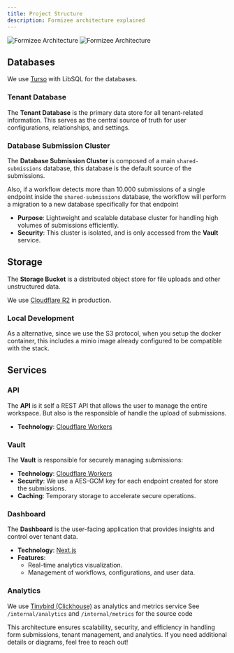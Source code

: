 ```yaml
---
title: Project Structure
description: Formizee architecture explained
---
```


<img className="block h-72 dark:hidden" src="../assets/project-structure-light.png" alt="Formizee Architecture" />
<img className="hidden h-72 dark:block" src="../assets/project-structure-dark.png" alt="Formizee Architecture" />

## Databases
We use [Turso](https://turso.tech/) with LibSQL for the databases.

### Tenant Database
The **Tenant Database** is the primary data store for all tenant-related information. This serves as the central source of truth for user configurations, relationships, and settings.

### Database Submission Cluster
The **Database Submission Cluster** is composed of a main  `shared-submissions` database, this database is the default source of the submissions.

Also, if a workflow detects more than 10.000 submissions of a single endpoint inside the `shared-submissions` database, the workflow will perform a migration to a new database specifically for that endpoint

- **Purpose**: Lightweight and scalable database cluster for handling high volumes of submissions efficiently.
- **Security**: This cluster is isolated, and is only accessed from the **Vault** service.

## Storage
The **Storage Bucket** is a distributed object store for file uploads and other unstructured data.

We use [Cloudflare R2](https://www.cloudflare.com/es-es/developer-platform/products/r3/) in production.

### Local Development
As a alternative, since we use the S3 protocol, when you setup the docker container, this includes a minio image already configured to be compatible with the stack.

## Services

### API
The **API** is it self a REST API that allows the user to manage the entire workspace. But also is the responsible of handle the upload of submissions.

- **Technology**: [Cloudflare Workers](https://workers.cloudflare.com/)

### Vault
The **Vault** is responsible for securely managing submissions:

- **Technology**: [Cloudflare Workers](https://workers.cloudflare.com/)
- **Security**: We use a AES-GCM key for each endpoint created for store the submissions.
- **Caching**: Temporary storage to accelerate secure operations.

### Dashboard
The **Dashboard** is the user-facing application that provides insights and control over tenant data.

- **Technology**: [Next.js](http://nextjs.org)
- **Features**:
  - Real-time analytics visualization.
  - Management of workflows, configurations, and user data.

### Analytics
We use [Tinybird (Clickhouse)](http://tinybird.co) as analytics and metrics service
See `/internal/analytics` and `/internal/metrics` for the source code

This architecture ensures scalability, security, and efficiency in handling form submissions, tenant management, and analytics. If you need additional details or diagrams, feel free to reach out!
